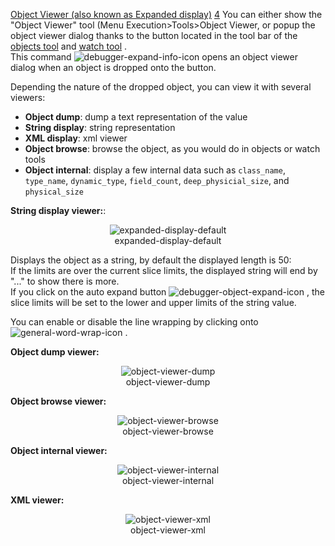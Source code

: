 [[Property:title|Object Viewer (also known as Expanded display)]]
[[Property:weight|4]]
You can either show the "Object Viewer" tool (Menu Execution>Tools>Object Viewer, or popup the object viewer dialog thanks to the button located in the tool bar of the [[Object tool|objects tool]]  and [[Expression evaluation|watch tool]] . <br/>
This command  [[Image:debugger-expand-info-icon]]  opens an object viewer dialog when an object is dropped onto the button. 

Depending the nature of the dropped object, you can view it with several viewers: 
* '''Object dump''': dump a text representation of the value
* '''String display''': string representation
* '''XML display''': xml viewer
* '''Object browse''': browse the object, as you would do in objects or watch tools
* '''Object internal''': display a few internal data such as <code>class_name</code>, <code>type_name</code>, <code>dynamic_type</code>, <code>field_count</code>, <code>deep_physicial_size</code>, and <code>physical_size</code>

{{note|Note that the "string display" viewer is available for object with a string representation, for instance object conformed to [[ref:/libraries/base/reference/string_8_chart]]  or conform to [[ref:/libraries/base/reference/debug_output_chart]]  (see [[Debug output|Debug Output]] )}}

{{note|And the "XML display" is available for object eligible to "String display", and whose string representation has XML content. The viewer is display XML in a basic tree enabled grid.}}


'''String display viewer:''':<br/>

<center> [[Image:expanded-display-default]]  </center>

Displays the object as a string, by default the displayed length is 50:<br/>
If the limits are over the current slice limits, the displayed string will end by "..." to show there is more.<br/>
If you click on the auto expand button  [[Image:debugger-object-expand-icon]]  , the slice limits will be set to the lower and upper limits of the string value. 

You can enable or disable the line wrapping by clicking onto  [[Image:general-word-wrap-icon]] . 


'''Object dump viewer:''' 
<center> [[Image:object-viewer-dump]]  </center>


'''Object browse viewer:''' 
<center> [[Image:object-viewer-browse]]  </center>


'''Object internal viewer:''' 
<center> [[Image:object-viewer-internal]]  </center>


'''XML viewer:''' 
<center> [[Image:object-viewer-xml]]  </center>






